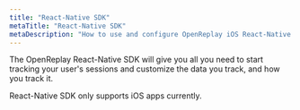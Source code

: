 ```yaml
---
title: "React-Native SDK"
metaTitle: "React-Native SDK"
metaDescription: "How to use and configure OpenReplay iOS React-Native SDK."
---
```


The OpenReplay React-Native SDK will give you all you need to start tracking your user's sessions and customize the data you track, and how you track it.


<Aside type="caution">
	React-Native SDK only supports iOS apps currently.
</Aside>


<div class="grid grid-cols-1 md:grid-cols-12 gap-6 ">
	<ORCard title="Initialize it" url="/rn-sdk/init" description="Learn about all the configuration options available to install and initialize the tracker." width="50"/>
	<ORCard title="Know the methods" url="/rn-sdk/modules" description="The list of all exported modules." width="50"/>
</div>
